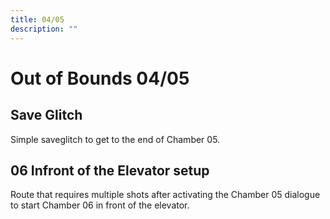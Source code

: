 ---
title: 04/05
description: ""
---

# Out of Bounds 04/05


<Tabs queryString="tab" defaultValue="beginner" className="tabs tabs--block">
<TabItem value="beginner" label="Beginner" attributes={{className: "beginner"}}>

## Save Glitch

Simple saveglitch to get to the end of Chamber 05.

<YouTube url="https://youtu.be/Z1XfVqrsWFA"/>

</TabItem>
<TabItem value="advanced" label="Advanced" attributes={{className: "advanced"}}>

## 06 Infront of the Elevator setup

Route that requires multiple shots after activating the Chamber 05 dialogue to start Chamber 06 in front of the elevator.

<YouTube url="https://youtu.be/AQEFhlUPKbE"/>

</TabItem>
</Tabs>